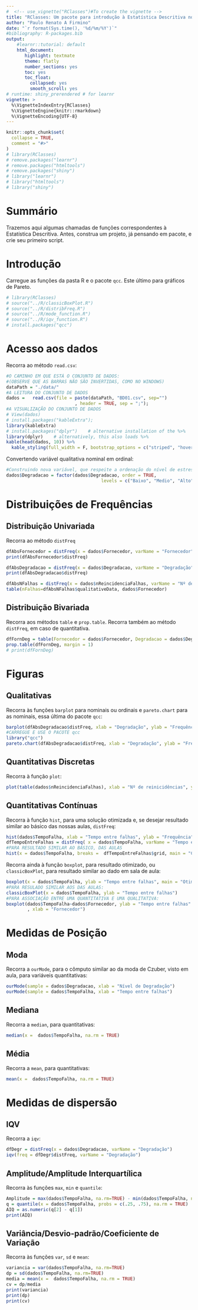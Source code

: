 ```yaml
---
#  <!-- use_vignette("RClasses")#To create the vignette -->
title: "RClasses: Um pacote para introdução à Estatística Descritiva no R/RStudio"
author: "Paulo Renato A Firmino"
date: "`r format(Sys.time(), '%d/%m/%Y')`"
#bibliography: R-packages.bib
output:
    #learnr::tutorial: default
    html_document:
       highlight: textmate
       theme: flatly
       number_sections: yes
       toc: yes
       toc_float:
         collapsed: yes
         smooth_scroll: yes
# runtime: shiny_prerendered # for learnr
vignette: >
  %\VignetteIndexEntry{RClasses}
  %\VignetteEngine{knitr::rmarkdown}
  %\VignetteEncoding{UTF-8}
---
```


```r
knitr::opts_chunk$set(
  collapse = TRUE,
  comment = "#>"
)
# library(RClasses)
# remove.packages("learnr")
# remove.packages("htmltools")
# remove.packages("shiny")
# library("learnr")
# library("htmltools")
# library("shiny")
```
# Summário
Trazemos aqui algumas chamadas de funções correspondentes à Estatística Descritiva.  Antes, construa um projeto, já pensando em pacote, e crie seu primeiro script.

# Introdução
Carregue as funções da pasta R e o pacote `qcc`. Este último para gráficos de Pareto.
```r
# library(RClasses)
# source("../R/classicBoxPlot.R")
# source("../R/distribFreq.R")
# source("../R/mode_function.R")
# source("../R/iqv_function.R")
# install.packages("qcc")
```

# Acesso aos dados
Recorra ao método `read.csv`:
```r
#O CAMINHO EM QUE ESTÁ O CONJUNTO DE DADOS:
#(OBSERVE QUE AS BARRAS NÃO SÃO INVERTIDAS, COMO NO WINDOWS)
dataPath = "./data/"
#A LEITURA DO CONJUNTO DE DADOS
dados =   read.csv(file = paste(dataPath, "BD01.csv", sep="")
                          , header = TRUE, sep = ";"); 
#A VISUALIZAÇÃO DO CONJUNTO DE DADOS
# View(dados)
# install.packages("kableExtra"); 
library(kableExtra)
# install.packages("dplyr")    # alternative installation of the %>%
library(dplyr)    # alternatively, this also loads %>%
kable(head(dados, 10)) %>%
  kable_styling(full_width = F, bootstrap_options = c("striped", "hover", "condensed", "responsive"))


```
Convertendo variável qualitativa nominal em ordinal:
```r
#Construindo nova variável, que respeite a ordenação do nível de estresse
dados$Degradacao = factor(dados$Degradacao, order = TRUE,
                                    levels = c("Baixo", "Medio", "Alto"))

```
# Distribuições de Frequências {.tabset}
## Distribuição Univariada
Recorra ao método `distFreq` 
```r
dfAbsFornecedor = distFreq(x = dados$Fornecedor, varName = "Fornecedor")
print(dfAbsFornecedor$distFreq)

dfAbsDegradacao = distFreq(x = dados$Degradacao, varName = "Degradação")
print(dfAbsDegradacao$distFreq)

dfAbsNFalhas = distFreq(x = dados$nReincidenciaFalhas, varName = "Nº de falhas")
table(nFalhas=dfAbsNFalhas$qualitativeData, dados$Fornecedor)
```
## Distribuição Bivariada
Recorra aos métodos `table` e `prop.table`. Recorra também ao método `distFreq`, em caso de quantitativa.
```r
dfFornDeg = table(Fornecedor = dados$Fornecedor, Degradacao = dados$Degradacao)
prop.table(dfFornDeg, margin = 1)
# print(dfFornDeg)

```

# Figuras {.tabset}
## Qualitativas 
Recorra às funções `barplot` para nominais ou ordinais e `pareto.chart` para as nominais, essa última do pacote `qcc`:
```r
barplot(dfAbsDegradacao$distFreq, xlab = "Degradação", ylab = "Frequência")
#CARREGUE E USE O PACOTE qcc
library("qcc")
pareto.chart(dfAbsDegradacao$distFreq, xlab = "Degradação", ylab = "Frequência", ylab2 = "Frequência Acumulada Relativa")
```

## Quantitativas Discretas

Recorra à função `plot`:
```r
plot(table(dados$nReincidenciaFalhas), xlab = "Nº de reinicidências", ylab = "Frequência")
```

## Quantitativas Contínuas
Recorra à função `hist`, para uma solução otimizada e, se desejar resultado similar ao básico das nossas aulas, `distFreq`:
```r
hist(dados$TempoFalha, xlab = "Tempo entre falhas", ylab = "Frequência", main = "Otimizado pelo R")
dfTempoEntreFalhas = distFreq( x = dados$TempoFalha, varName = "Tempo entre falhas")
#PARA RESULTADO SIMILAR AO BÁSICO, DAS AULAS
hist(x = dados$TempoFalha, breaks =  dfTempoEntreFalhas$grid, main = "Como visto em sala")
```

Recorra ainda à função `boxplot`, para resultado otimizado, ou `classicBoxPlot`, para resultado similar ao dado em sala de aula:
```r
boxplot(x = dados$TempoFalha, ylab = "Tempo entre falhas", main = "Otimizado pelo R")
#PARA RESULADO SIMILAR AOS DAS AULAS:
classicBoxPlot(x = dados$TempoFalha, ylab = "Tempo entre falhas")
#PARA ASSOCIAÇÃO ENTRE UMA QUANTITATIVA E UMA QUALITATIVA:
boxplot(dados$TempoFalha~dados$Fornecedor, ylab = "Tempo entre falhas"
        , xlab = "Fornecedor")

```

# Medidas de Posição {.tabset}
## Moda
Recorra a `ourMode`, para o cômputo similar ao da moda de Czuber, visto em aula, para variáveis quantitativas:
```r
ourMode(sample = dados$Degradacao, xlab = "Nível de Degradação")
ourMode(sample = dados$TempoFalha, xlab = "Tempo entre falhas")
```
## Mediana
Recorra a `median`, para quantitativas:
```r
median(x =  dados$TempoFalha, na.rm = TRUE)
```

## Média
Recorra a `mean`, para quantitativas:
```r
mean(x =  dados$TempoFalha, na.rm = TRUE)
```

# Medidas de dispersão {.tabset}
## IQV
Recorra a `iqv`:
```r
dfDegr = distFreq(x = dados$Degradacao, varName = "Degradação")
iqv(freq = dfDegr$distFreq, varName = "Degradação")
```

## Amplitude/Amplitude Interquartílica
Recorra às funções `max`, `min` e `quantile`:
```r
Amplitude = max(dados$TempoFalha, na.rm=TRUE) - min(dados$TempoFalha, na.rm=TRUE)
q = quantile(x = dados$TempoFalha, probs = c(.25, .75), na.rm = TRUE)
AIQ = as.numeric(q[2] - q[1])
print(AIQ)
```
## Variância/Desvio-padrão/Coeficiente de Variação
Recorra às funções `var`, `sd` e `mean`:
```r
variancia = var(dados$TempoFalha, na.rm=TRUE)
dp = sd(dados$TempoFalha, na.rm=TRUE)
media = mean(x =  dados$TempoFalha, na.rm = TRUE)
cv = dp/media
print(variancia)
print(dp)
print(cv)
```

